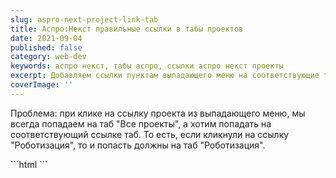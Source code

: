 ```yaml
---
slug: aspro-next-project-link-tab
title: Аспро:Некст правильные ссылки в табы проектов
date: 2021-09-04
published: false
category: web-dev
keywords: аспро некст, табы аспро, ссылки аспро некст проекты
excerpt: Добавляем ссылки пунктам выпадающего меню на соответствующие табы проектов
coverImage: ''
---
```

Проблема: при клике на ссылку проекта из выпадающего меню, мы всегда попадаем на таб "Все проекты", а хотим попадать на соответствующий ссылке таб. То есть, если кликнули на ссылку "Роботизация", то и попасть должны на таб "Роботизация".

<Figcaption src="http://tech.sereja-art.ru/upload/blogs/aspro-next-project-link-tab/aspro-next-project-link-tab-2.png" alt="" />
<Figcaption src="http://tech.sereja-art.ru/upload/blogs/aspro-next-project-link-tab/aspro-next-project-link-tab.png" alt="" />

<CodeTitle title='Костыль для ссылок проектов в URL' lang="js" />
  ```html
    <script>
      $(document).ready(function() {
        var filter = window.location.hash.replace('#', '');
        $('span[data-filter="' + filter + '"]').click();
      });
    </script>
  ```